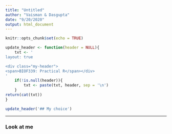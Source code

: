 ```yaml
---
title: "Untitled"
author: "Vaisman & Dasgupta"
date: "9/20/2020"
output: html_document
---
```


```r
knitr::opts_chunk$set(echo = TRUE)

update_header <- function(header = NULL){
	txt <- '
layout: true

<div class="my-header">
<span>BIOF339: Practical R</span></div>
'
	if(!is.null(header)){
		txt <- paste(txt, header, sep = '\n')
	}
return(cat(txt))
}

```

```r
update_header('## My choice')
```


---

### Look at me

